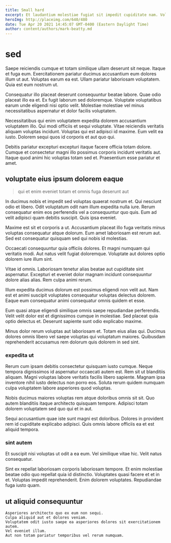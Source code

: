 ```yaml
---
title: Small hard
excerpt: Et laudantium molestiae fugiat sit impedit cupiditate nam. Voluptatem ipsa aut magni odit vel odit. Omnis et quae iure aliquam. Qui non quia magni. Velit illum nobis tempora ut.
heroImg: http://placeimg.com/640/480
date: Tue Apr 20 2021 14:45:07 GMT-0400 (Eastern Daylight Time)
author: content/authors/mark-beatty.md
---
```

# sed

Saepe reiciendis cumque et totam similique ullam deserunt sit neque. Itaque et fuga eum. Exercitationem pariatur ducimus accusantium eum dolores illum ut aut. Voluptas earum ea est. Ullam pariatur laboriosam voluptatem. Quia est eum nostrum ut.
  
Consequatur illo placeat deserunt consequuntur beatae labore. Quae odio placeat illo ea et. Ex fugit laborum sed doloremque. Voluptate voluptatibus earum unde eligendi nisi optio velit. Molestiae molestiae vel minus necessitatibus aspernatur et dolor facilis voluptatem.
  
Necessitatibus qui enim voluptatem expedita dolorem accusantium voluptatem illo. Qui modi officiis et sequi voluptate. Vitae reiciendis veritatis aliquam voluptas incidunt. Voluptas qui est adipisci id maxime. Eum velit ea iusto. Dolorem sequi quos id corporis et aut quo qui.
  
Debitis pariatur excepturi excepturi itaque facere officia totam dolore. Cumque et consectetur magni illo possimus corporis incidunt veritatis aut. Itaque quod animi hic voluptas totam sed et. Praesentium esse pariatur et amet.

## voluptate eius ipsum dolorem eaque

> qui et enim eveniet totam et omnis fuga deserunt aut

In ducimus nobis et impedit sed voluptas quaerat nostrum et. Qui nesciunt odio et libero. Odit voluptatum odit nam illum expedita nulla iure. Rerum consequatur enim eos perferendis vel a consequuntur quo quis. Eum ad velit adipisci quam debitis suscipit. Quis ipsa eveniet.
  
Maxime est sit et corporis a ut. Accusantium placeat illo fuga veritatis minus voluptas consequatur atque dolorum. Eum amet laboriosam est rerum aut. Sed est consequatur quisquam sed qui nobis id molestias.
  
Occaecati consequuntur quia officiis dolores. Et magni numquam qui veritatis modi. Aut natus velit fugiat doloremque. Voluptate aut dolores optio dolorem iure illum sint.
  
Vitae id omnis. Laboriosam tenetur alias beatae aut cupiditate sint aspernatur. Excepturi et eveniet dolor magnam incidunt consequuntur dolore alias alias. Rem culpa animi rerum.
  
Illum expedita ducimus dolorum est possimus eligendi non velit aut. Nam est et animi suscipit voluptates consequatur voluptas delectus dolorem. Eaque eum consequatur animi consequatur omnis quidem et esse.
  
Eum quasi atque eligendi similique omnis saepe repudiandae perferendis. Velit velit dolor est et dignissimos cumque in molestiae. Sed placeat quia optio delectus et. Deserunt sapiente sunt odio explicabo maxime.
  
Minus dolor rerum voluptas aut laboriosam et. Totam eius alias qui. Ducimus dolores omnis libero vel saepe voluptas qui voluptatum maiores. Quibusdam reprehenderit accusamus rem dolorum quis dolorem in sed sint.

### expedita ut

Rerum cum ipsam debitis consectetur quisquam iusto cumque. Neque tempora dignissimos id aspernatur occaecati autem est. Rem sit ut blanditiis aliquam. Magni voluptas labore veritatis facilis libero sapiente. Magnam ipsa inventore nihil iusto delectus non porro eos. Soluta rerum quidem numquam culpa voluptatem labore asperiores quod voluptas.
  
Nobis ducimus maiores voluptas rem atque doloribus omnis sit sit. Quo autem blanditiis itaque architecto quisquam tempore. Adipisci totam dolorem voluptatem sed quo qui et in aut.
  
Sequi accusantium quae iste sunt magni est doloribus. Dolores in provident rem id cupiditate explicabo adipisci. Quis omnis labore officiis ea et est aliquid tempora.

### sint autem

Et suscipit nisi voluptas ut odit a ea eum. Vel similique vitae hic. Velit natus consequatur.
  
Sint ex repellat laboriosam corporis laboriosam tempore. Et enim molestiae beatae odio quo repellat quia id distinctio. Voluptates quasi facere et et in et. Voluptas impedit reprehenderit. Enim dolorem voluptates. Repudiandae fuga iusto quam.

## ut aliquid consequuntur

```text
Asperiores architecto quo ex eum non sequi.
Culpa aliquid aut et dolores veniam.
Voluptatem odit iusto saepe ea asperiores dolores sit exercitationem autem.
Vel eveniet illum.
Aut non totam pariatur temporibus vel rerum numquam.
```

